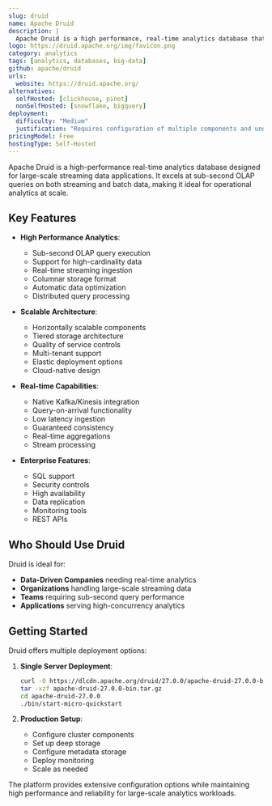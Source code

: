 ```yaml
---
slug: druid
name: Apache Druid
description: |
  Apache Druid is a high performance, real-time analytics database that delivers sub-second OLAP queries on streaming and batch data at scale and under load.
logo: https://druid.apache.org/img/favicon.png
category: analytics
tags: [analytics, databases, big-data]
github: apache/druid
urls:
  website: https://druid.apache.org/
alternatives:
  selfHosted: [clickhouse, pinot]
  nonSelfHosted: [snowflake, bigquery]
deployment:
  difficulty: "Medium"
  justification: "Requires configuration of multiple components and understanding of architecture. Docker deployment available but setup needed for production use."
pricingModel: Free
hostingType: Self-Hosted
---
```


Apache Druid is a high-performance real-time analytics database designed for large-scale
streaming data applications. It excels at sub-second OLAP queries on both streaming
and batch data, making it ideal for operational analytics at scale.

## Key Features

- **High Performance Analytics**:

  - Sub-second OLAP query execution
  - Support for high-cardinality data
  - Real-time streaming ingestion
  - Columnar storage format
  - Automatic data optimization
  - Distributed query processing

- **Scalable Architecture**:

  - Horizontally scalable components
  - Tiered storage architecture
  - Quality of service controls
  - Multi-tenant support
  - Elastic deployment options
  - Cloud-native design

- **Real-time Capabilities**:

  - Native Kafka/Kinesis integration
  - Query-on-arrival functionality
  - Low latency ingestion
  - Guaranteed consistency
  - Real-time aggregations
  - Stream processing

- **Enterprise Features**:
  - SQL support
  - Security controls
  - High availability
  - Data replication
  - Monitoring tools
  - REST APIs

## Who Should Use Druid

Druid is ideal for:

- **Data-Driven Companies** needing real-time analytics
- **Organizations** handling large-scale streaming data
- **Teams** requiring sub-second query performance
- **Applications** serving high-concurrency analytics

## Getting Started

Druid offers multiple deployment options:

1. **Single Server Deployment**:

   ```bash
   curl -O https://dlcdn.apache.org/druid/27.0.0/apache-druid-27.0.0-bin.tar.gz
   tar -xzf apache-druid-27.0.0-bin.tar.gz
   cd apache-druid-27.0.0
   ./bin/start-micro-quickstart
   ```

2. **Production Setup**:
   - Configure cluster components
   - Set up deep storage
   - Configure metadata storage
   - Deploy monitoring
   - Scale as needed

The platform provides extensive configuration options while maintaining
high performance and reliability for large-scale analytics workloads.
